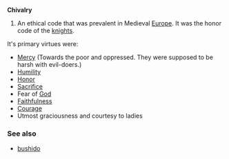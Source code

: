 '''Chivalry'''

#An ethical code that was prevalent in Medieval [[Europe]].  It was the honor code of the [[knight]]s.

It's primary virtues were:
* [[Mercy]] (Towards the poor and oppressed. They were supposed to be harsh with evil-doers.)
* [[Humility]]
* [[Honor]]
* [[Sacrifice]]
* Fear of [[God]]
* [[Faithfulness]]
* [[Courage]]
* Utmost graciousness and courtesy to ladies

===See also===
*[[bushido]]